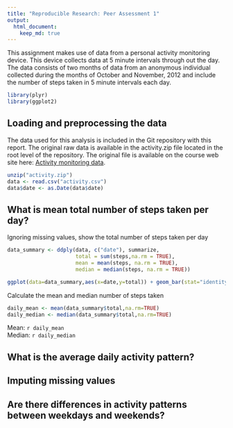 ```yaml
---
title: "Reproducible Research: Peer Assessment 1"
output: 
  html_document:
    keep_md: true
---
```

This assignment makes use of data from a personal activity monitoring
device. This device collects data at 5 minute intervals through out the
day. The data consists of two months of data from an anonymous
individual collected during the months of October and November, 2012
and include the number of steps taken in 5 minute intervals each day.

```r
library(plyr)
library(ggplot2)
```

## Loading and preprocessing the data
The data used for this analysis is included in the Git repository with this report. The original raw data is
available in the activity.zip file located in the root level of the repository. The original file is available on the course web site here: [Activity monitoring data](https://d396qusza40orc.cloudfront.net/repdata%2Fdata%2Factivity.zip).

```r
unzip("activity.zip")
data <- read.csv("activity.csv")
data$date <- as.Date(data$date)
```

## What is mean total number of steps taken per day?
Ignoring missing values, show the total number of steps taken per day  
```r
data_summary <- ddply(data, c("date"), summarize,
                      total = sum(steps,na.rm = TRUE),
                      mean = mean(steps, na.rm = TRUE),
                      median = median(steps, na.rm = TRUE))

ggplot(data=data_summary,aes(x=date,y=total)) + geom_bar(stat="identity")
```

Calculate the mean and median number of steps taken
```r
daily_mean <- mean(data_summary$total,na.rm=TRUE)
daily_median <- median(data_summary$total,na.rm=TRUE)
```
Mean: `r daily_mean`  
Median: `r daily_median`

## What is the average daily activity pattern?



## Imputing missing values



## Are there differences in activity patterns between weekdays and weekends?
